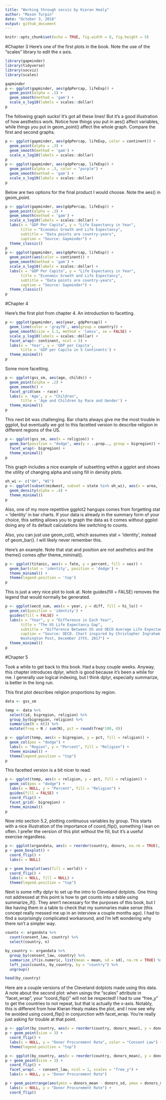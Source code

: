 ```yaml
---
title: "Working through socviz by Kieran Healy"
author: "Mason Turpin"
date: "October 3, 2018"
output: github_document
---
```


```r
knitr::opts_chunk$set(echo = TRUE, fig.width = 8, fig.height = 5)
```
#Chapter 3
Here's one of the first plots in the book. Note the use of the "scales" library to edit the x axis.
```r
library(gapminder)
library(tidyverse)
library(socviz)
library(scales)

gapminder
p <- ggplot(gapminder, aes(gdpPercap, lifeExp)) + 
  geom_point(alpha = .3) + 
  geom_smooth(method = 'gam') +
  scale_x_log10(labels = scales::dollar)
p
```

The following graph sucks! It's got all these lines! But it's a good illustration of how aesthetics work. Notice how things you put in aes() affect variables, while things you put in geom_point() affect the whole graph. Compare the first and second graphs.
```r
p <- ggplot(gapminder, aes(gdpPercap, lifeExp, color = continent)) + 
  geom_point(alpha = .3) + 
  geom_smooth(method = 'gam') +
  scale_x_log10(labels = scales::dollar)
p
p <- ggplot(gapminder, aes(gdpPercap, lifeExp)) + 
  geom_point(alpha = .3, color = "purple") + 
  geom_smooth(method = 'gam') +
  scale_x_log10(labels = scales::dollar)
p
```

Below are two options for the final product I would choose. Note the aes() in geom_point.
```r
p <- ggplot(gapminder, aes(gdpPercap, lifeExp)) + 
  geom_point(alpha = .3) + 
  geom_smooth(method = 'gam') +
  scale_x_log10(labels = scales::dollar) +
  labs(x = "GDP Per Capita", y = "Life Expectancy in Year",
       title = "Economic Growth and Life Expectancy",
       subtitle = "Data points are country-years",
       caption = "Source: Gapminder") +
  theme_classic()
p
p <- ggplot(gapminder, aes(gdpPercap, lifeExp)) + 
  geom_point(aes(color = continent)) + 
  geom_smooth(method = 'gam') +
  scale_x_log10(labels = scales::dollar) +
  labs(x = "GDP Per Capita", y = "Life Expectancy in Year",
       title = "Economic Growth and Life Expectancy",
       subtitle = "Data points are country-years",
       caption = "Source: Gapminder") +
  theme_classic()
p
```

#Chapter 4

Here's the first plot from chapter 4. An introduction to facetting.
```r
p <- ggplot(gapminder, aes(year, gdpPercap)) + 
  geom_line(color = 'gray70', aes(group = country)) +
  geom_smooth(size = 1.1, method = 'loess', se = FALSE) +
  scale_y_log10(labels = scales::dollar) +
  facet_wrap(~ continent, ncol = 5) + 
  labs(x = 'Year', y = 'GDP per Capita',
       title = 'GDP per Capita in 5 Continents') +
  theme_minimal()
p
```

Some more facetting.
```r
p <- ggplot(gss_sm, aes(age, childs)) +
  geom_point(alpha = .2) +
  geom_smooth() + 
  facet_grid(sex ~ race) +
  labs(x = 'Age', y = "Children",
       title = 'Age and Children by Race and Gender') +
  theme_minimal()
p            
```

This next bit was challenging. Bar charts always give me the most trouble in ggplot, but eventually we got to this facetted version to describe religion in different regions of the US.
```r
p <- ggplot(gss_sm, aes(x = religion)) +
  geom_bar(position = "dodge", aes(y = ..prop.., group = bigregion)) +
  facet_wrap(~ bigregion) +
  theme_minimal()
p 
```

This graph includes a nice example of subsetting within a ggplot and shows the utility of changing alpha and using fill in density plots.
```r
oh_wi <- c("OH", "WI")
p <- ggplot(subset(midwest, subset = state %in% oh_wi), aes(x = area, fill = state, color = state)) +
  geom_density(alpha = .4) +
  theme_minimal()
p
```

Also, one of my more repetitive ggplot2 hangups comes from forgetting stat = 'identity' in bar charts. If your data is already in the summary form of your choice, this setting allows you to graph the data as it comes without ggplot doing any of its default calculations like switching to counts.

Also, you can just use geom_col(), which assumes stat = 'identity', instead of geom_bar(). I will likely never remember this.

Here's an example. Note that stat and position are not aesthetics and the theme() comes *after* theme_minimal().
```r
p <- ggplot(titanic, aes(x = fate, y = percent, fill = sex)) +
  geom_bar(stat = 'identity', position = 'dodge') +
  theme_minimal() +
  theme(legend.position = 'top')
p
```

This is just a very nice plot to look at. Note guides(fill = FALSE) removes the legend that would normally be generated.
```r
p <- ggplot(oecd_sum, aes(x = year, y = diff, fill = hi_lo)) +
  geom_col(position = 'identity') +
  guides(fill = FALSE) +
  labs(x = "Year", y = "Difference in Each Year",
       title = "The US Life Expectancy Gap", 
       subtitle = "Difference Between US and OECD Average Life Expectancy, 1960 - 2015", 
       caption = "Source: OECD. Chart inspired by Christopher Ingraham
       Washington Post, December 27th, 2017") +
  theme_minimal()
p
```

#Chapter 5

Took a while to get back to this book. Had a busy couple weeks.
Anyway, this chapter introduces dplyr, which is good because it's been a while for me. I generally use logical indexing, but I think dplyr, especially summarize, is better in the long run.

This first plot describes religion proportions by region.
```r
data <- gss_sm

temp <- data %>%
  select(id, bigregion, religion) %>%
  group_by(bigregion, religion) %>%
  summarize(N = n()) %>%
  mutate(freq = N / sum(N), pct = round(freq*100, 0))

p <- ggplot(temp, aes(x = bigregion, y = pct, fill = religion)) +
  geom_col(pos = "dodge") + 
  labs(x = "Region", y = "Percent", fill = "Religion") +
  theme_minimal() +
  theme(legend.position = "top")
p
```

This facetted version is a bit nicer to read.
```r
p <- ggplot(temp, aes(x = religion, y = pct, fill = religion)) +
  geom_col(pos = "dodge") + 
  labs(x = NULL, y = "Percent", fill = "Religion") +
  guides(fill = FALSE) +
  coord_flip() +
  facet_grid(~ bigregion) +
  theme_minimal()
p
```

Now into section 5.2, plotting continuous variables by group. This starts with a nice illustration of the importance of coord_flip(), something I lean on often. I prefer the version of this plot without the fill, but it's a useful exercise regardless.
```r
p <- ggplot(organdata, aes(x = reorder(country, donors, na.rm = TRUE), y = donors)) + theme_minimal()
p + geom_boxplot() +
  coord_flip() +
  labs(x = NULL)

p + geom_boxplot(aes(fill = world)) +
  coord_flip() +
  labs(x = NULL, fill = NULL) +
  theme(legend.position = "top")
```

Next is some nifty dplyr to set up the intro to Cleveland dotplots. One thing not addressed at this point is how to get counts into a table using summarize_if(). They aren't necessary for the purposes of this book, but I like having them in a table to check that my summaries make sense (this concept really messed me up in an interview a couple months ago). I had to find a surprisingly complicated workaround, and I'm left wondering why there isn't a simpler way.
```r
counts <- organdata %>%
  count(consent_law, country) %>%
  select(country, n)

by_country <- organdata %>%
  group_by(consent_law, country) %>%
  summarize_if(is.numeric, list(mean = mean, sd = sd), na.rm = TRUE) %>%
  left_join(counts, by_country, by = "country") %>%
  ungroup()

head(by_country)
```

Here are a couple versions of the Cleveland dotplots made using this data. A note about the second plot: when usings the "scales" attribute in "facet_wrap", your "coord_flip()" will not be respected! I had to use "free_y" to get the countries to not repeat, but that is actually the x-axis. Notably, this is different from how Kieran Healy makes the plot, and I now see why he avoided using coord_flip() in conjunction with facet_wrap. You're really just asking for trouble at that point.
```r
p <- ggplot(by_country, aes(x = reorder(country, donors_mean), y = donors_mean, color = consent_law)) + theme_minimal()
p + geom_point(size = 3) +
  coord_flip() +
  labs(x = NULL, y = "Donor Procurement Rate", color = "Consent Law") +
  theme(legend.position = "top")

p <- ggplot(by_country, aes(x = reorder(country, donors_mean), y = donors_mean)) + theme_minimal()
p + geom_point(size = 3) +
  coord_flip() +
  facet_wrap(. ~ consent_law, ncol = 1, scales = "free_y") + 
  labs(x = NULL, y = "Donor Procurement Rate")

p + geom_pointrange(aes(ymin = donors_mean - donors_sd, ymax = donors_mean + donors_sd)) +
  labs(x = NULL, y = "Donor Procurement Rate") +
  coord_flip()
```

